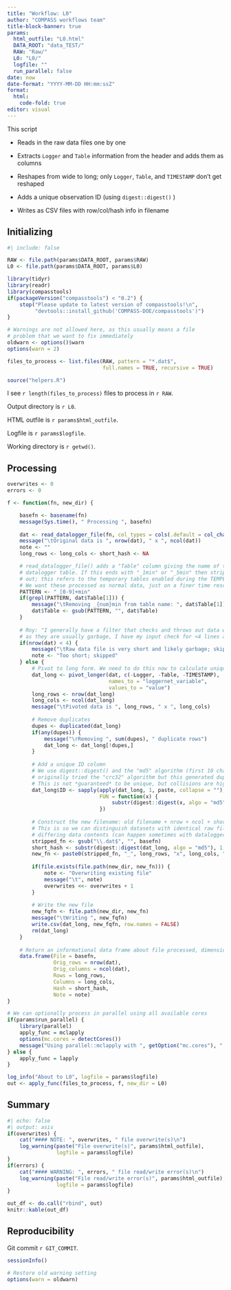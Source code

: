 ```yaml
---
title: "Workflow: L0"
author: "COMPASS workflows team"
title-block-banner: true
params:
  html_outfile: "L0.html"
  DATA_ROOT: "data_TEST/"
  RAW: "Raw/"
  L0: "L0/"
  logfile: ""
  run_parallel: false
date: now
date-format: "YYYY-MM-DD HH:mm:ssZ"
format: 
  html:
    code-fold: true
editor: visual
---
```


This script

-   Reads in the raw data files one by one

-   Extracts `Logger` and `Table` information from the header and adds them as columns

-   Reshapes from wide to long; only `Logger`, `Table`, and `TIMESTAMP` don't get reshaped

-   Adds a unique observation ID (using `digest::digest()` )

-   Writes as CSV files with row/col/hash info in filename

## Initializing

```r
#| include: false

RAW <- file.path(params$DATA_ROOT, params$RAW)
L0 <- file.path(params$DATA_ROOT, params$L0)

library(tidyr)
library(readr)
library(compasstools)
if(packageVersion("compasstools") < "0.2") {
    stop("Please update to latest version of compasstools!\n",
         "devtools::install_github('COMPASS-DOE/compasstools')")
}

# Warnings are not allowed here, as this usually means a file
# problem that we want to fix immediately
oldwarn <- options()$warn
options(warn = 2)

files_to_process <- list.files(RAW, pattern = "*.dat$", 
                               full.names = TRUE, recursive = TRUE)

source("helpers.R")
```

I see `r length(files_to_process)` files to process in `r RAW`.

Output directory is `r L0`.

HTML outfile is `r params$html_outfile`.

Logfile is `r params$logfile`.

Working directory is `r getwd()`.

## Processing

```r
overwrites <- 0
errors <- 0

f <- function(fn, new_dir) {

    basefn <- basename(fn)
    message(Sys.time(), " Processing ", basefn)
    
    dat <- read_datalogger_file(fn, col_types = cols(.default = col_character()))
    message("\tOriginal data is ", nrow(dat), " x ", ncol(dat))
    note <- ""
    long_rows <- long_cols <- short_hash <- NA

    # read_datalogger_file() adds a "Table" column giving the name of the 
    # datalogger table. If this ends with "_1min" or "_5min" then strip that
    # out; this refers to the temporary tables enabled during the TEMPEST floods.
    # We want these processed as normal data, just on a finer time resolution.
    PATTERN <- "_[0-9]+min"
    if(grepl(PATTERN, dat$Table[1])) {
        message("\tRemoving _{num}min from table name: ", dat$Table[1])
        dat$Table <- gsub(PATTERN, "", dat$Table)
    }
    
    # Roy: "I generally have a filter that checks and throws out data with very few lines 
    # as they are usually garbage, I have my input check for <4 lines after header" 
    if(nrow(dat) < 4) {
        message("\tRaw data file is very short and likely garbage; skipping")
        note <- "Too short; skipped"
    } else {
        # Pivot to long form. We need to do this now to calculate unique observation IDs
        dat_long <- pivot_longer(dat, c(-Logger, -Table, -TIMESTAMP),
                                 names_to = "loggernet_variable",
                                 values_to = "value")
        long_rows <- nrow(dat_long)
        long_cols <- ncol(dat_long)
        message("\tPivoted data is ", long_rows, " x ", long_cols)
        
        # Remove duplicates
        dupes <- duplicated(dat_long)
        if(any(dupes)) {
            message("\rRemoving ", sum(dupes), " duplicate rows")
            dat_long <- dat_long[!dupes,]
        }
        
        # Add a unique ID column
        # We use digest::digest() and the "md5" algorithm (first 10 characters);
        # originally tried the "crc32" algorithm but this generated duplicate IDs
        # This is not *guaranteed* to be unique, but collisions are highly unlikely
        dat_long$ID <- sapply(apply(dat_long, 1, paste, collapse = ""),
                              FUN = function(x) {
                                  substr(digest::digest(x, algo = "md5"), 1, 16)
                              })
        
        # Construct the new filename: old filename + nrow + ncol + short hash
        # This is so we can distinguish datasets with identical raw filename but
        # differing data contents (can happen sometimes with dataloggers)
        stripped_fn <- gsub("\\.dat$", "", basefn)
        short_hash <- substr(digest::digest(dat_long, algo = "md5"), 1, 4)
        new_fn <- paste0(stripped_fn, "_", long_rows, "x", long_cols, "_", short_hash, ".csv")
        
        if(file.exists(file.path(new_dir, new_fn))) {
            note <- "Overwriting existing file"
            message("\t", note)
            overwrites <<- overwrites + 1
        }
        
        # Write the new file
        new_fqfn <- file.path(new_dir, new_fn)
        message("\tWriting ", new_fqfn)
        write.csv(dat_long, new_fqfn, row.names = FALSE)
        rm(dat_long)
    }
    
    # Return an informational data frame about file processed, dimensions, etc.
    data.frame(File = basefn,
               Orig_rows = nrow(dat),
               Orig_columns = ncol(dat),
               Rows = long_rows,
               Columns = long_cols,
               Hash = short_hash,
               Note = note)
}

# We can optionally process in parallel using all available cores
if(params$run_parallel) {
    library(parallel)
    apply_func = mclapply
    options(mc.cores = detectCores())
    message("Using parallel::mclapply with ", getOption("mc.cores"), " cores")
} else {
    apply_func = lapply
}

log_info("About to L0", logfile = params$logfile)
out <- apply_func(files_to_process, f, new_dir = L0)
```

## Summary

```r
#| echo: false
#| output: asis
if(overwrites) {
    cat("#### NOTE: ", overwrites, " file overwrite(s)\n")
    log_warning(paste("File overwrite(s)", params$html_outfile), 
                logfile = params$logfile)
}
if(errors) {
    cat("#### WARNING: ", errors, " file read/write error(s)\n")
    log_warning(paste("File read/write error(s)", params$html_outfile), 
                logfile = params$logfile)
}
```

```r
out_df <- do.call("rbind", out)
knitr::kable(out_df)
```

## Reproducibility

Git commit `r GIT_COMMIT`.

```r
sessionInfo()

# Restore old warning setting
options(warn = oldwarn)
```
